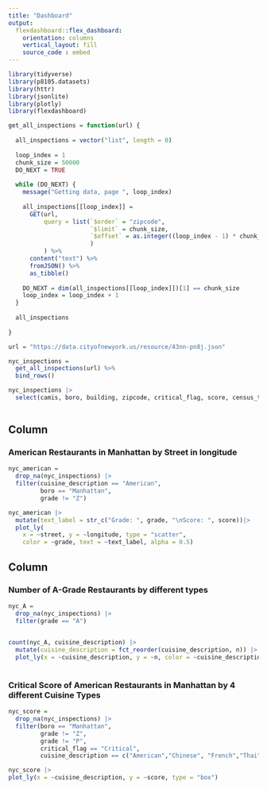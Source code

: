 ```yaml
---
title: "Dashboard"
output: 
  flexdashboard::flex_dashboard:
    orientation: columns
    vertical_layout: fill
    source_code : embed
---
```


```r
library(tidyverse)
library(p8105.datasets)
library(httr)
library(jsonlite)
library(plotly)
library(flexdashboard)

get_all_inspections = function(url) {
  
  all_inspections = vector("list", length = 0)
  
  loop_index = 1
  chunk_size = 50000
  DO_NEXT = TRUE
  
  while (DO_NEXT) {
    message("Getting data, page ", loop_index)
    
    all_inspections[[loop_index]] = 
      GET(url,
          query = list(`$order` = "zipcode",
                       `$limit` = chunk_size,
                       `$offset` = as.integer((loop_index - 1) * chunk_size)
                       )
          ) %>%
      content("text") %>%
      fromJSON() %>%
      as_tibble()
    
    DO_NEXT = dim(all_inspections[[loop_index]])[1] == chunk_size
    loop_index = loop_index + 1
  }
  
  all_inspections
  
}

url = "https://data.cityofnewyork.us/resource/43nn-pn8j.json"

nyc_inspections = 
  get_all_inspections(url) %>%
  bind_rows() 

nyc_inspections |> 
  select(camis, boro, building, zipcode, critical_flag, score, census_tract, violation_description, grade, grade_date, latitude, longitude)
  
```

Column {data-width=650}
-----------------------------------------------------------------------

### American Restaurants in Manhattan by Street in longitude

```r
nyc_american =
  drop_na(nyc_inspections) |> 
  filter(cuisine_description == "American", 
         boro == "Manhattan",
         grade != "Z")

nyc_american |> 
  mutate(text_label = str_c("Grade: ", grade, "\nScore: ", score))|> 
  plot_ly(
    x = ~street, y = ~longitude, type = "scatter",
    color = ~grade, text = ~text_label, alpha = 0.5)

```

Column {data-width=350}
-----------------------------------------------------------------------

### Number of A-Grade Restaurants by different types

```r
nyc_A = 
  drop_na(nyc_inspections) |> 
  filter(grade == "A") 

  
count(nyc_A, cuisine_description) |> 
  mutate(cuisine_description = fct_reorder(cuisine_description, n)) |> 
  plot_ly(x = ~cuisine_description, y = ~n, color = ~cuisine_description, type = "bar", colors = "viridis") 
  
```

###  Critical Score of American Restaurants in Manhattan by 4 different Cuisine Types

```r
nyc_score =
  drop_na(nyc_inspections) |> 
  filter(boro == "Manhattan",
         grade != "Z",
         grade != "P",
         critical_flag == "Critical",
         cuisine_description == c("American","Chinese", "French","Thai"))

nyc_score |> 
plot_ly(x = ~cuisine_description, y = ~score, type = "box")
```


